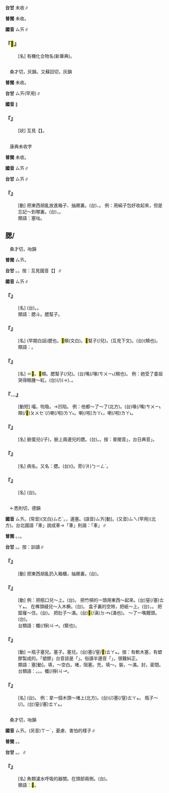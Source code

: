 
=={{ruby|<mark>&#xf9b56;</mark>|ㄙㄞ}}==



'''台甘''' 未收∥

'''普閩''' 未收。

'''國音''' <rt>ㄙㄞ</rt>∥

    

==='''『<mark>&#xf9b56;</mark>{{ruby|唑|ㄗㄨㄛˋ}}』'''===
: [名] 有機化合物名(新華典)。
    

=={{ruby|毸|ㄙㄞ}}==

　桑才切，灰韻。又蘇回切，灰韻

'''普閩''' 未收。

'''台甘''' <rt>ㄙㄞ</rt>(罕用)∥

'''國音''' {{ruby|(文)|ㄙㄞ}}∥

    

==='''『{{ruby|毰|ㄆㄟˊ}}{{ruby|毸|ㄙㄞ}}』'''===
: [狀] 互見【{{ruby|毰|ㄆㄟˊ}}】。
    

=={{ruby|<mark>&#xf8e56;</mark>|ㄙㄞ}}==

　康典未收字

'''普閩''' 未收。

'''國音''' <rt>ㄙㄞ</rt>∥

'''台甘''' <rt>ㄙㄞ</rt>∥

    

==='''『{{ruby|<mark>&#xf8e56;</mark>|ㄙㄞ}}』'''===
: [動] 把東西胡亂放進箱子、抽屜裏。(台){{ruby|塞|ㄊㄚㆵ}}、{{ruby|<mark>&#xf8e56;</mark>|ㄙㆤㆷ}}{{ruby|/|ㄐㆪ}}{{ruby|等|ㄉㄧㄥˋ}}。 例：用絹子包好收起來，但是忘記～到哪裏。(台){{ruby|用|ㄧㆲ˫}}{{ruby|巾|ㄍㄨㄣ}}{{ruby|/|ㄍㄧㄣ}}{{ruby|仔|ㄚ}}{{ruby|包|ㄅㄠ}}{{ruby|好|ㄏㄜˋ}}{{ruby|收|ㄒㄧㄨ}}{{ruby|起|·ㄎㄧˋ}}{{ruby|來|·ㄌㄞˊ}}，{{ruby|但|ㄉㄢ˫}}{{ruby|是|ㄒㄧ˫}}{{ruby|不|ㆬ˫}}{{ruby|知|ㄗㄞ}}{{ruby|<mark>&#xf8e56;</mark>|ㄙㆤㆷ}}{{ruby|/|ㄐㆪ}}{{ruby|對|ㄉㄨㄧ˪}}{{ruby|倒|ㄉㄜˋ}}{{ruby|位|ㄨㄧ˫}}{{ruby|去|ㄎㄧ˪}}。
:類語：塞咕。
:
    

==腮/{{ruby|<mark>&#xf914b;</mark>|ㄙㄞ}}==

　桑才切，咍韻

'''普閩''' <rt>ㄙㄞ</rt>。

'''台甘''' {{ruby|(文)|ㄙㄨ}}。{{ruby|(語)|ㄑㄧ}}。按：互見國音【{{ruby|鰓|ㄙㄞ}}】∥

'''國音''' <rt>ㄙㄞ</rt>∥

    

==='''『{{ruby|腮|ㄙㄞ}}{{ruby|巴|·ㄅㄚ}}』'''===
: [名] (台){{ruby|嘴|ㄘㄨㄧ˪}}{{ruby|下|ㆤ˫}}{{ruby|斗|ㄉㄠˋ}}。{{ruby|下|ㆤ˫}}{{ruby|頦|ㄏㄞˊ}}{{ruby|→|ㄏㄨㄞˊ}}。
:類語：腮斗。腮幫子。
:
    

==='''『{{ruby|腮|ㄙㄞ}}{{ruby|斗|ㄉㄡˇ}}』'''===
: [名] (早期白話)腮也。<mark>&#xf914b;</mark>頰(文白)。<mark>&#xf914b;</mark>幫子(/兒)。(互見下文)。(台){{ruby|嘴|ㄘㄨㄧ˪}}{{ruby|<mark>&#xffaea;</mark>|ㄆㄨㆤˋ}}{{ruby|/|ㄆㆤ˪}}(頰也)。
:類語：{{ruby|鰓|ㄙㄞ}}。
:
    

==='''『{{ruby|腮|ㄙㄞ}}』'''===
: [名] ＝<mark>&#xf914b;</mark>。<mark>&#xf914b;</mark>頰。腮幫子(/兒)。(台)嘴(/喙)<rt>ㄘㄨㄧ˪</rt>{{ruby|<mark>&#xffaea;</mark>|ㄆㄨㆤ˪}}{{ruby|/|ㄆㆤ˪}}(頰也)。 例：她受了委屈哭得眼腫～紅。(台){{ruby|伊|ㄧ}}{{ruby|被|ㄅㄧ˫}}(/{{ruby|付|ㄏㆦ˫}}){{ruby|人|ㄌㄤˊ}}{{ruby|欺|ㄎㄧ}}{{ruby|負|ㄏㄨ˫}}{{ruby|吼|ㄏㄠˋ}}{{ruby|<mark>&#xffa42;</mark>|ㄍㄚㆷ}}{{ruby|目|ㆠㄚㆶ ͘}}{{ruby|珠|ㄗㄨ}}(→{{ruby|睭|ㄐㄧㄨ}}){{ruby|<mark>&#xffbf8;</mark>|ㄏㄤ˪}}、{{ruby|嘴|ㄘㄨㄧ˪}}{{ruby|<mark>&#xffaea;</mark>|ㄆㄨㆤ˪}}{{ruby|/|ㄆㆤ˪}}{{ruby|紅|ㄤˊ}}。
    

==='''『{{ruby|嘬|ㄘㄨㄛˋ}}…{{ruby|腮|ㄙㄞ}}』'''===
: [動短] 嘬。吮吸。→凹陷。 例：他都～了～了(北方)。(台){{ruby|伊|ㄧ}}{{ruby|丌|ㆤ}}喙(/嘴)<rt>ㄘㄨㄧ˪</rt>頰(/<mark>&#xffaea;</mark>)<rt>ㄆㄨㆤˋ</rt>{{ruby|著|ㄉㄧㄜㆷ}}(/{{ruby|都|ㄉㄜ˫}}){{ruby|膜|ㄇㆦㆷ ͘}}{{ruby|落|ㄌㄜㆷ ͘}}{{ruby|去|·ㄎㄧ˪}}喇(/啦)<rt>ㄌㄚ˪</rt>。{{ruby|老|ㄌㄠ˫}}喇(/啦)<rt>ㄌㄚ˪</rt>，{{ruby|<mark>&#xffbc0;</mark>|ㄙㄢˋ}}喇(/啦)<rt>ㄌㄚ˪</rt>。
    

==='''『{{ruby|腮|ㄙㄞ}}{{ruby|幫|ㄅㄤ}}{{ruby|子|·ㄗˇ}}』'''===
: [名] 臉蛋兒(/子)，臉上兩邊兒的腮。(台){{ruby|嘴|ㄘㄨㄧ˪}}{{ruby|<mark>&#xffaea;</mark>|ㄆㄨㆤˋ}}{{ruby|/|ㄆㆤˋ}}。{{ruby|牙|ㆣㆤˊ}}{{ruby|槽|ㄗㄜˊ}}{{ruby|腮|ㄙㄞ}}{{ruby|/|ㄑㄧ}}。按：普閩音{{ruby|「|ㄙㄞ}}」，台日典音{{ruby|「|ㄑㄧ}}」。
    

==='''『{{ruby|腮|ㄙㄞ}}{{ruby|炎|ㄧㄢˊ}}』'''===
: [名] 病名。又名：{{ruby|痄|ㄓㄚˋ}}腮。(台){{ruby|耳|ㄏㆪ˫}}{{ruby|/|ㄏㄧ˫}}{{ruby|下|ㄏㄚ˫}}{{ruby|腺|ㄙㄨㆩ˪}}({{ruby|發|ㄏㄨㄚㆵ}}{{ruby|炎|ㄧㆰ˫}}{{ruby|丌|ㆤ}}){{ruby|病|ㄅㆥ˫}}{{ruby|/|ㄅㆪ˫}}。{{ruby|<mark>&#xffb51;</mark>|ㆣㄧㄣˋ}}{{ruby|仔|ㄚ}}{{ruby|生|ㄙㆥ}}{{ruby|/|ㄒㆪ}}{{ruby|豬|ㄉㄨ}}{{ruby|/|ㄉㄧ}}{{ruby|頭|ㄊㄠˊ}}旁(/爿)<rt>ㄅㄧㄥˊ</rt>。
    

==='''『{{ruby|痄|ㄓㄚˋ}}{{ruby|腮|ㄙㄞ}}』'''===
: [名] (台){{ruby|耳|ㄏㆪ˫}}{{ruby|/|ㄏㄧ˫}}{{ruby|下|ㄏㄚ˫}}{{ruby|腺|ㄙㄨㆩ˪}}{{ruby|炎|ㄧㆰ˫}}。
    

=={{ruby|塞|ㄙㄞ}}==

　←悉則切，德韻

'''國音''' <rt>ㄙㄞ</rt>。(常音)(文白)<rt>ㄙㄜˋ</rt>。{{ruby|(文)|ㄙㄞˋ}}，邊塞。(語音)<rt>ㄙㄞ</rt>[動]。(又音)<rt>ㄙㄟ</rt>(罕用)(北方)。台北國語「{{ruby|堵|ㄉㄨˇ}}車」說成{{ruby|塞|ㄙㄞ}}車→「{{ruby|塞|ㄙㄞˋ}}車」則諧：「{{ruby|賽|ㄙㄞˋ}}車」∥

'''普閩''' {{ruby|(文)|ㄒㄧㆤㆶ}}。{{ruby|(白)|ㄙㄚㆵ}}，{{ruby|塞|ㄙㄚㆵ}}{{ruby|鼻|ㄆㆪ˫}}。

'''台甘''' {{ruby|(文)|ㄒㄧㆤㆶ}}{{ruby|。|ㄙㄞ˪}}。{{ruby|(語)|ㄙㄨㆤㆷ}}{{ruby|。|ㄙㆤㆷ}}。按：訓讀∥

    

==='''『{{ruby|塞|ㄙㄞ}}{{ruby|咕|·ㄍㄨ}}』'''===
: [動] 把東西胡亂扔入箱櫃，抽屜裏。(台){{ruby|亂|ㄌㄨㄢ˫}}{{ruby|掙|ㄐㆪ}}。
    

==='''『{{ruby|塞|ㄙㄞ}}』'''===
: [動] 例：把瓶口兒～上。(台){{ruby|矸|ㄍㄢ}}{{ruby|仔|ㄚ}}{{ruby|嘴|ㄘㄨㄧ˪}}{{ruby|加|ㄍㄚ}}{{ruby|塞|ㄊㄚㆵ}}{{ruby|起|·ㄎㄧˋ}}{{ruby|來|·ㄌㄞˊ}}。 把竹槓的一頭用東西～起來。(台){{ruby|用|ㄧㆲ˫}}{{ruby|物|ㄇㆭㆷ ͘}}{{ruby|/|ㄇㄧㆷ ͘}}{{ruby|件|ㄍㄧㆩ˫}}{{ruby|將|ㄐㄧㆲ}}{{ruby|竹|ㄉㄧㆤㆶ}}{{ruby|棍|ㄍㄨㄣ˪}}{{ruby|仔|ㄚ}}{{ruby|嘴|ㄘㄨㄧ˪}}{{ruby|加|ㄍㄚ}}窒(/塞)<rt>ㄊㄚㆵ</rt>{{ruby|起|·ㄎㄧˋ}}{{ruby|來|·ㄌㄞˊ}}。 在榫頭縫兒～入木橛。(台){{ruby|塞|ㄊㄚㆵ}}{{ruby|/|ㄙㆤㆷ}}{{ruby|柴|ㄘㄚˊ}}{{ruby|棦|ㄐㆪ}}{{ruby|落|ㄌㄜㆷ ͘}}{{ruby|去|ㄎㄧ˪}}{{ruby|榫|ㄙㄨㄣˋ}}{{ruby|頭|ㄊㄠˊ}}{{ruby|縫|ㄆㄤ˫}}。 盒子裏的空隙，把紙～上。(台){{ruby|盒|ㄚㆴ ͘}}{{ruby|仔|ㄚ}}{{ruby|內|ㄌㄞ˫}}{{ruby|丌|ㆤ}}{{ruby|<mark>&#xf9861;</mark>|ㄌㄤ˪}}{{ruby|縫|ㄆㄤ˫}}，{{ruby|用|ㄧㆲ˫}}{{ruby|紙|ㄗㄨㄚˋ}}{{ruby|加|ㄍㄚ}}{{ruby|塞|ㄊㄚㆵ}}{{ruby|/|ㄙㆤㆷ}}{{ruby|塞|ㄊㄚㆵ}}{{ruby|/|ㄙㆤㆷ}}{{ruby|咧|ㄌㆤ˪}}。 把窟窿～住。(台){{ruby|窒|ㄊㄚㆵ}}{{ruby|空|ㄎㄤ}}。 把肚子～滿。(台){{ruby|腹|ㄅㄚㆶ}}{{ruby|肚|ㄉㆦˋ}}{{ruby|填|ㄊㄨㄣ˫}}{{ruby|付|ㄏㆦ˫}}<mark>&#xffbc3;</mark>(/滇)<rt>ㄉㆪ˫</rt>(滿也)。 ～了一嘴饅頭。(台){{ruby|歸|ㄍㄨㄧ}}{{ruby|嘴|ㄗㄨㄧˋ}}{{ruby|窒|ㄊㄚㆵ}}{{ruby|饅|ㆠㄢˊ}}{{ruby|頭|ㄊㄠˊ}}{{ruby|→|·ㄊㄜ}}{{ruby|窒|ㄊㄚㆵ}}{{ruby|<mark>&#xffbc3;</mark>|ㄉㆪ˫}}{{ruby|<mark>&#xffbc3;</mark>|ㄉㆪ˫}}。
:台類語：櫼(/掙)<rt>ㄐㆪ</rt>。{{ruby|<mark>&#xffee0;</mark>|ㄢˊ}}(緊也)。
:
    

==='''『{{ruby|瓶|ㄆㄧㄥˊ}}{{ruby|塞|ㄙㄞ}}』'''===
: [動] ＝瓶子塞兒。塞子。塞兒。(台){{ruby|矸|ㄍㄢ}}{{ruby|仔|ㄚ}}塞(/窒/<mark>&#xf95a9;</mark>)<rt>ㄊㄚㆵ</rt>。按：有軟木塞，有塑膠製成的。「塑膠」台音該是「{{ruby|塑|ㄙㆦ˪}}{{ruby|膠|ㄍㄚ}}」。俗讀半邊音「{{ruby|塑|ㄙㆦㆶ}}」，很難糾正。
:類語：塞[動]。填，～空白。堵，阻塞。充，填～。裝，～滿。封，密閉。
:
:台類語：{{ruby|窒|ㄊㄚㆵ}}。{{ruby|塞|ㄙㆤㆷ}}。{{ruby|塞|ㄊㄚㆵ}}。櫼(/掙)<rt>ㄐㆪ</rt>。
:
    

==='''『{{ruby|塞|ㄙㄞ}}{{ruby|兒|ㄦ}}』'''===
: [名] (台){{ruby|塞|ㄊㄚㆵ}}{{ruby|仔|ㄚ}}。 例：拿一個木頭～堵上(北方)。(台){{ruby|用|ㄧㆲ˫}}{{ruby|/|ㄧㄥ˫}}(/{{ruby|提|ㄊㆤㆷ ͘}}){{ruby|一|ㄐㄧㆵ ͘}}{{ruby|個|ㆤˊ}}{{ruby|柴|ㄘㄚˊ}}{{ruby|<mark>&#xf9aa9;</mark>|ㄐㆪ}}{{ruby|仔|ㄚ}}{{ruby|加|ㄍㄚ}}塞(/窒)<rt>ㄊㄚㆵ</rt>{{ruby|起|·ㄎㄧˋ}}{{ruby|來|·ㄌㄞˊ}}。 瓶子～(/{{ruby|瓶|ㄆㄧㄥˊ}}{{ruby|塞|ㄙㄞ}})。(台){{ruby|矸|ㄍㄢ}}{{ruby|仔|ㄚ}}窒(/塞)<rt>ㄊㄚㆵ</rt>。
    

=={{ruby|鰓|ㄙㄞ}}==

　桑才切，咍韻

'''國音''' <rt>ㄙㄞ</rt>。(另音)<rt>ㄒㄧˋ</rt>，憂慮、害怕的樣子∥

'''普閩''' {{ruby|(文)|ㄙㄞ}}。{{ruby|(白)|ㄑㄧ}}。

'''台甘''' {{ruby|(文)|ㄙㄨ}}。{{ruby| |ㄒㄧˋ}}。{{ruby|(語)|ㄑㄧ}}∥

    

==='''『{{ruby|鰓|ㄙㄞ}}』'''===
: [名] 魚類濾水呼吸的器關。在頭部兩側。(台){{ruby|魚|ㄏㄧˊ}}{{ruby|/|ㄏㄨˊ}}{{ruby|鰓|ㄑㄧ}}。
:類語：<mark>&#xffbbe;</mark>。
:
    
